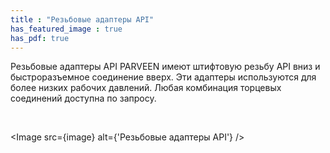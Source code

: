 ```yaml
---
title : "Резьбовые адаптеры API"
has_featured_image : true
has_pdf: true
---
```


Резьбовые адаптеры API PARVEEN имеют штифтовую резьбу API вниз и быстроразъемное соединение вверх. Эти адаптеры используются для более низких рабочих давлений. Любая комбинация торцевых соединений доступна по запросу.

<br />

<Image src={image} alt={'Резьбовые адаптеры API'} />